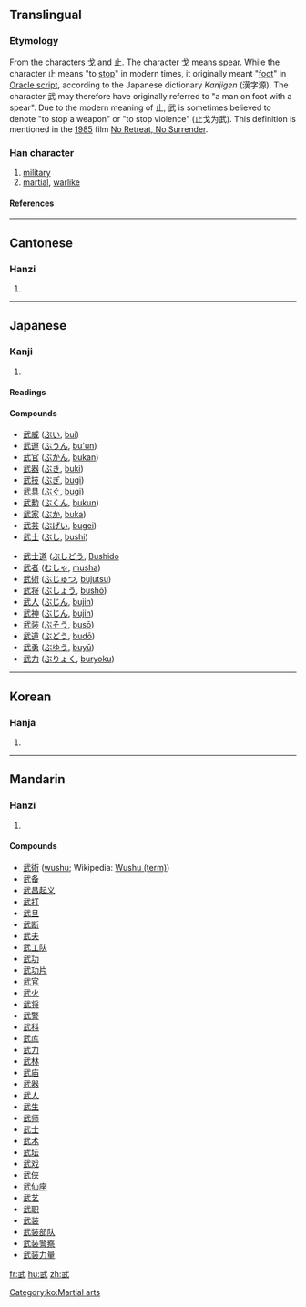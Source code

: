 ==Translingual==

===Etymology===
From the characters [[戈]] and [[止]]. The character 戈 means [[spear]]. While the character 止 means "to [[stop]]" in modern times, it originally meant "[[foot]]" in [[w:Oracle script|Oracle script]], according to the Japanese dictionary ''Kanjigen'' (漢字源). The character 武 may therefore have originally referred to "a man on foot with a spear".  Due to the modern meaning of 止, 武 is sometimes believed to denote "to stop a weapon" or "to stop violence" (止戈为武). This definition is mentioned in the [[w:1985|1985]] film [[w:No Retreat, No Surrender|No Retreat, No Surrender]].

===Han character===
{{Han char|rn=77|rad=止|as=04|sn=8|four=1314<sub>0</sub>|canj=一心卜中一 (MPYLM)}}

# [[military]]
# [[martial]], [[warlike]]

====References====
{{Han ref|kx=0575.090|dkj=16273|dj=0965.080|hdz=21439.050|uh=6B66|ud=27494|bh=AA5A|bd=43610}}

----
==Cantonese==

===Hanzi===
{{yue-hanzi|jyut=|y=mou5}}
# {{defn|Cantonese}}

----
==Japanese==

===Kanji===
{{ja-kanji|grade=5|rs=止04}}
# {{defn|Japanese}}

====Readings====
{{ja-readings|kanon=[[ぶ]] (bu)|goon=[[む]] (mu)|kun=[[たけし]] (takeshi)}}

====Compounds====
{{top2}}
*[[武威]] ([[ぶい]], [[bui]])
*[[武運]] ([[ぶうん]], [[bu'un]])
*[[武官]] ([[ぶかん]], [[bukan]])
*[[武器]] ([[ぶき]], [[buki]])
*[[武技]] ([[ぶぎ]], [[bugi]])
*[[武具]] ([[ぶぐ]], [[bugi]])
*[[武勲]] ([[ぶくん]], [[bukun]])
*[[武家]] ([[ぶか]], [[buka]])
*[[武芸]] ([[ぶげい]], [[bugei]])
*[[武士]] ([[ぶし]], [[bushi]])
{{mid2}}
*[[武士道]] ([[ぶしどう]], [[Bushido]]
*[[武者]] ([[むしゃ]], [[musha]])
*[[武術]] ([[ぶじゅつ]], [[bujutsu]])
*[[武将]] ([[ぶしょう]], [[bushō]])
*[[武人]] ([[ぶじん]], [[bujin]])
*[[武神]] ([[ぶじん]], [[bujin]])
*[[武装]] ([[ぶそう]], [[busō]])
*[[武道]] ([[ぶどう]], [[budō]])
*[[武勇]] ([[ぶゆう]], [[buyū]])
*[[武力]] ([[ぶりょく]], [[buryoku]])
{{bottom}}

----

==Korean==

===Hanja===
{{ko-hanja|hangeul=무|eumhun=|rv=mu|mr=mu|y=mu}}
# {{defn|Korean}}

[[Category:ko:Martial arts]]

----
==Mandarin==

===Hanzi===
{{cmn-hanzi|pin=[[wǔ]] ([[wu3]])|wg=wu<sup>3</sup>}}
# {{defn|Mandarin}}

====Compounds====
*[[武術]] ([[wushu]]; Wikipedia: [[w:Wushu (term)|Wushu (term)]])
*[[武备]]
*[[武昌起义]]
*[[武打]]
*[[武旦]]
*[[武断]]
*[[武夫]]
*[[武工队]]
*[[武功]]
*[[武功片]]
*[[武官]]
*[[武火]]
*[[武将]]
*[[武警]]
*[[武科]]
*[[武库]]
*[[武力]]
*[[武林]]
*[[武庙]]
*[[武器]]
*[[武人]]
*[[武生]]
*[[武师]]
*[[武士]]
*[[武术]]
*[[武坛]]
*[[武戏]]
*[[武侠]]
*[[武仙座]]
*[[武艺]]
*[[武职]]
*[[武装]]
*[[武装部队]]
*[[武装警察]]
*[[武装力量]]

[[fr:武]]
[[hu:武]]
[[zh:武]]